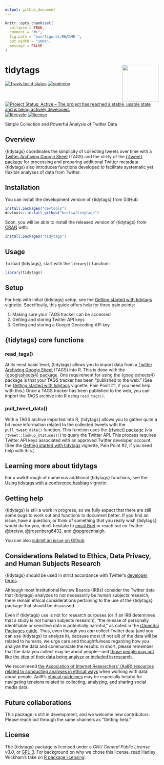 ```yaml
---
output: github_document
---
```


<!-- README.md is generated from README.Rmd. Please edit that file -->

```r
knitr::opts_chunk$set(
  collapse = TRUE,
  comment = "#>",
  fig.path = "man/figures/README-",
  out.width = "100%",
  message = FALSE
)
```

# tidytags <img src="man/figures/tidytags-logo.png" align="right" width="120" />

  [![Travis build status](https://travis-ci.com/bretsw/tidytags.svg?branch=master)](https://travis-ci.com/bretsw/tidytags)
[![codecov](https://codecov.io/gh/bretsw/tidytags/branch/master/graph/badge.svg)](https://codecov.io/gh/bretsw/tidytags)
  [![Project Status: Active – The project has reached a stable, usable state and is being actively developed.](https://www.repostatus.org/badges/latest/active.svg)](https://www.repostatus.org/#active)
   [![lifecycle](https://img.shields.io/badge/lifecycle-maturing-blue.svg)](https://www.tidyverse.org/lifecycle/#maturing)
   [![license](https://img.shields.io/badge/license-GPL3-9cf.svg)](https://www.gnu.org/licenses/gpl.html)

Simple Collection and Powerful Analysis of Twitter Data

## Overview

{tidytags} coordinates the simplicity of collecting tweets over time with a [Twitter Archiving Google Sheet](https://tags.hawksey.info/) (TAGS) and the utility of the [{rtweet} package](https://rtweet.info/) for processing and preparing additional Twitter metadata. {tidytags} also introduces functions developed to facilitate systematic yet flexible analyses of data from Twitter.

## Installation

You can install the development version of {tidytags} from GitHub:

```r
install.packages("devtools")
devtools::install_github("bretsw/tidytags")
```

Soon, you will be able to install the released version of {tidytags} from [CRAN](https://CRAN.R-project.org) with:

```r
install.packages("tidytags")
```

## Usage

To load {tidytags}, start with the `library()` function:

```r
library(tidytags)
```

## Setup

For help with initial {tidytags} setup, see the [Getting started with tidytags](https://bretsw.github.io/tidytags/articles/setup.html) vignette. Specifically, this guide offers help for three pain points:

1. Making sure your TAGS tracker can be accessed
2. Getting and storing Twitter API keys
3. Getting and storing a Google Geocoding API key

## {tidytags} core functions

### read_tags()

At its most basic level, {tidytags} allows you to import data from a [Twitter Archiving Google Sheet](https://tags.hawksey.info/) (TAGS) into R. This is done with the [{googlesheets4} package](https://CRAN.R-project.org/package=googlesheets4). One requirement for using the {googlesheets4} package is that your TAGS tracker has been "published to the web." (See the  [Getting started with tidytags](https://bretsw.github.io/tidytags/articles/setup.html) vignette, Pain Point #1, if you need help with this.) Once a TAGS tracker has been published to the web, you can import the TAGS archive into R using `read_tags()`.

### pull_tweet_data()

With a TAGS archive imported into R, {tidytags} allows you to gather quite a bit more information related to the collected tweets with the `pull_tweet_data()` function. This function uses the [{rtweet} package](https://rtweet.info/) (via `rtweet::lookup_statuses()`) to query the Twitter API. This process requires Twitter API keys associated with an approved Twitter developer account. (See the  [Getting started with tidytags](https://bretsw.github.io/tidytags/articles/setup.html) vignette, Pain Point #2, if you need help with this.)

## Learning more about tidytags

For a walkthrough of numerous additional {tidytags} functions, see the [Using tidytags with a conference hashtag](https://bretsw.github.io/tidytags/articles/tidytags-with-conf-hashtags.html) vignette.

## Getting help

{tidytags} is still a work in progress, so we fully expect that there are still some bugs to work out and functions to document better. If you find an issue, have a question, or think of something that you really wish {tidytags} would do for you, don't hesitate to [email Bret](mailto:bret@bretsw.com) or reach out on Twitter: [@bretsw](https://twitter.com/bretsw), [@jrosenberg6432](https://twitter.com/jrosenberg6432), and [@spgreenhalgh](https://twitter.com/spgreenhalgh).

You can also [submit an issue on Github](https://github.com/bretsw/tidytags/issues/).

## Considerations Related to Ethics, Data Privacy, and Human Subjects Research 

{tidytags} should be used in strict accordance with Twitter's [developer terms](https://developer.twitter.com/en/developer-terms/more-on-restricted-use-cases).

Although most Institutional Review Boards (IRBs) consider the Twitter data that {tidytags} analyzes to _not_ necessarily be human subjects research, there remain ethical considerations pertaining to the use of the {tidytags} package that should be discussed. 

Even if {tidytags} use is not for research purposes (or if an IRB determines that a study is not human subjects research), "the release of personally identifiable or sensitive data is potentially harmful," as noted in the [rOpenSci Packages guide](https://devguide.ropensci.org/policies.html#ethics-data-privacy-and-human-subjects-research). Thus, even though you _can_ collect Twitter data (and you can use {tidytags} to analyze it), because most (if not all) of the data will be related to humans, we urge care and thoughtfulness regarding how you analyze the data and communicate the results. In short, please remember that the data you collect may be about people---and [those people may not like the idea of their data being analyze or included in research](https://journals.sagepub.com/doi/full/10.1177/2056305118763366). 

We recommend [the Association of Internet Researchers' (AoIR) resources related to conducting analyses in ethical ways](https://aoir.org/ethics/) when working with data about people. AoIR's [ethical guidelines](https://aoir.org/reports/ethics3.pdf) may be especially helpful for navigating tensions related to collecting, analyzing, and sharing social media data.

## Future collaborations

This package is still in development, and we welcome new contributors. Please reach out through the same channels as "Getting help."

## License

The {tidytags} package is licensed under a *GNU General Public License v3.0*, or [GPL-3](https://choosealicense.com/licenses/lgpl-3.0/). For background on why we chose this license, read Hadley Wickham's take on [R package licensing](http://r-pkgs.had.co.nz/description.html#license).
